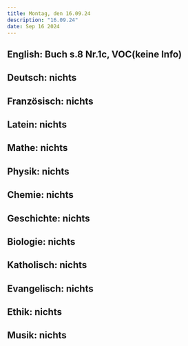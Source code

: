 ```yaml
---
title: Montag, den 16.09.24
description: "16.09.24"
date: Sep 16 2024
---
```


## English: Buch s.8 Nr.1c, VOC(keine Info)
## Deutsch: nichts
## Französisch: nichts
## Latein: nichts
## Mathe: nichts
## Physik: nichts
## Chemie: nichts
## Geschichte: nichts
## Biologie: nichts
## Katholisch: nichts
## Evangelisch: nichts
## Ethik: nichts
## Musik: nichts